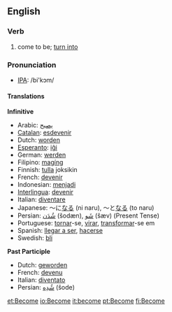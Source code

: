 ==English==

=== Verb ===
{{en-infl-irreg|become|becomes|becoming|became|become}}

# come to be; [[turn into]]

=== Pronunciation ===
*[[w:IPA|IPA]]: /bi'kɔm/

==== Translations ====

'''Infinitive'''

*Arabic: [[يصبح]]
*[[Catalan]]: [[esdevenir]]
*Dutch: [[worden]]
*[[Esperanto]]: [[iĝi]]
*German: [[werden]]
*Filipino: [[magíng]]
*Finnish: [[tulla]] joksikin
*French: [[devenir]]
*Indonesian: [[jadi|menjadi]]
*[[Interlingua]]: [[devenir]]
*Italian: [[diventare]]
*Japanese: ～に[[なる]] (ni naru), ～と[[なる]] (to naru)
*Persian: [[شُدَن]] (šodæn), [[شَو]] (šæv) (Present Tense)
*Portuguese: [[tornar]]-se, [[virar]], [[transformar]]-se em
*Spanish: [[llegar a ser]], [[hacer]]se
*Swedish: [[bli]]

'''Past Participle'''
*Dutch: [[geworden]]
*French: [[devenu]]
*Italian: [[diventato]]
*Persian: [[شُدِه]] (šode)

[[et:Become]]
[[io:Become]]
[[it:become]]
[[pt:Become]]
[[fi:Become]]